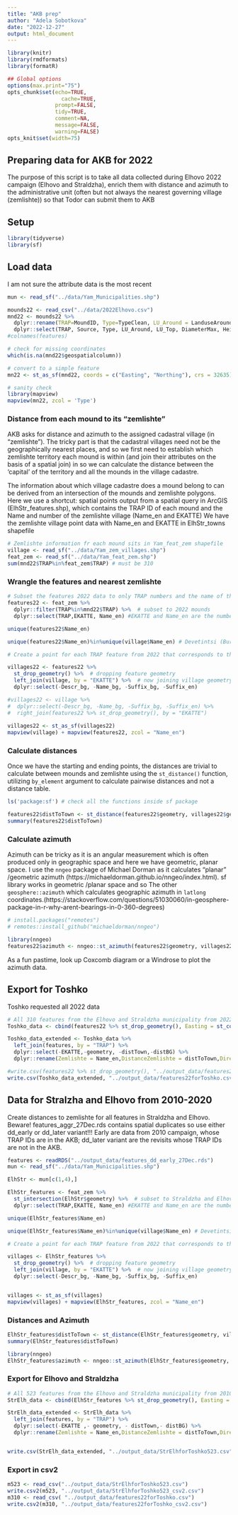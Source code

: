 ```yaml
---
title: "AKB prep"
author: "Adela Sobotkova"
date: "2022-12-27"
output: html_document
---
```

```r
library(knitr)
library(rmdformats)
library(formatR)

## Global options
options(max.print="75")
opts_chunk$set(echo=TRUE,
	             cache=TRUE,
               prompt=FALSE,
               tidy=TRUE,
               comment=NA,
               message=FALSE,
               warning=FALSE)
opts_knit$set(width=75)
```

## Preparing data for AKB for 2022

The purpose of this script is to take all data collected during Elhovo 2022 campaign (Elhovo and Straldzha), enrich them with distance and azimuth to the administrative unit (often but not always the nearest governing village (zemlishte)) so that Todor can submit them to AKB

## Setup
```r
library(tidyverse)
library(sf)
```


## Load data
I am not sure the attribute data is the most recent
```r
mun <- read_sf("../data/Yam_Municipalities.shp")

mounds22 <- read_csv("../data/2022Elhovo.csv")
mnd22 <- mounds22 %>%
  dplyr::rename(TRAP=MoundID, Type=TypeClean, LU_Around = LanduseAroundMound, LU_Top = LanduseOnTopOfMound) %>% 
  dplyr::select(TRAP, Source, Type, LU_Around, LU_Top, DiameterMax, HeightMax, Condition, PrincipalSourceOfImpact, Date, Northing, Easting, geospatialcolumn)
#colnames(features)

# check for missing coordinates
which(is.na(mnd22$geospatialcolumn))

# convert to a simple feature
mn22 <- st_as_sf(mnd22, coords = c("Easting", "Northing"), crs = 32635)

# sanity check
library(mapview)
mapview(mn22, zcol = 'Type')
```

### Distance from each mound to its "zemlishte"

AKB asks for distance and azimuth to the assigned cadastral village (in "zemlishte"). The tricky part is that the cadastral villages need not be the geographically nearest places, and so we first need to establish which zemlishte territory each mound is within (and join their attributes on the basis of a spatial join) in so we can calculate the distance between the 'capital' of the territory and all the mounds in the village cadastre.

The information about which village cadastre does a mound belong to can be derived from an intersection of the mounds and zemlishte polygons. Here we use a shortcut: spatial points output from a spatial query in ArcGIS (ElhStr_features.shp), which contains the TRAP ID of each mound and the Name and number of the zemlishte village (Name_en and EKATTE)
We have the zemlishte village point data with Name_en and EKATTE in ElhStr_towns shapefile

```r
# Zemlishte information fr each mound sits in Yam_feat_zem shapefile
village <- read_sf("../data/Yam_zem_villages.shp")
feat_zem <- read_sf("../data/Yam_feat_zem.shp")
sum(mnd22$TRAP%in%feat_zem$TRAP) # must be 310
```

### Wrangle the features and nearest zemlishte 
```r
# Subset the features 2022 data to only TRAP numbers and the name of the  zemlishte-defining village
features22 <- feat_zem %>%
  dplyr::filter(TRAP%in%mnd22$TRAP) %>%  # subset to 2022 mounds
  dplyr::select(TRAP,EKATTE, Name_en) #EKATTE and Name_en are the number and name of the zemlishte that we are interested in

unique(features22$Name_en)

unique(features22$Name_en)%in%unique(village$Name_en) # Devetintsi (Burgas) is missing 

# Create a point for each TRAP feature from 2022 that corresponds to the village the mound belongs to. We need to strip the spatial data out of the TRAP features lest the join does not work.

villages22 <- features22 %>% 
  st_drop_geometry() %>%  # dropping feature geometry
  left_join(village, by = "EKATTE") %>%  # now joining village geometry to TRAP numbers
  dplyr::select(-Descr_bg, -Name_bg, -Suffix_bg, -Suffix_en)

#villages22 <- village %>% 
#  dplyr::select(-Descr_bg, -Name_bg, -Suffix_bg, -Suffix_en) %>% 
#  right_join(features22 %>% st_drop_geometry(), by = "EKATTE")
  
villages22 <- st_as_sf(villages22)
mapview(village) + mapview(features22, zcol = "Name_en")

```

### Calculate distances

Once we have the starting and ending points, the distances are trivial to calculate between mounds and zemlishte using the `st_distance()` function, utilizing `by_element` argument to calculate pairwise distances and not a distance table. 
```r
ls('package:sf') # check all the functions inside sf package

features22$distToTown <- st_distance(features22$geometry, villages22$geometry, by_element = TRUE)
summary(features22$distToTown)
```

### Calculate azimuth

Azimuth can be tricky as it is an angular measurement which is often produced only in geographic space and here we have geometric, planar space. I use the `nngeo` package of Michael Dorman as it calculates "planar" /geometric azimuth (https://michaeldorman.github.io/nngeo/index.html).
sf library works in geometric /planar space and so 
The other `geosphere::azimuth` which calculates geographic azimuth in `latlong` coordinates.(https://stackoverflow.com/questions/51030060/in-geosphere-package-in-r-why-arent-bearings-in-0-360-degrees) 


```r
# install.packages("remotes")
# remotes::install_github("michaeldorman/nngeo")
```

```r
library(nngeo)
features22$azimuth <- nngeo::st_azimuth(features22$geometry, villages22$geometry)
```
As a fun pastime, look up Coxcomb diagram or a Windrose to plot the azimuth data. 


## Export for Toshko
Toshko requested all 2022 data
```r
# All 310 features from the Elhovo and Straldzha municipality from 2022
Toshko_data <- cbind(features22 %>% st_drop_geometry(), Easting = st_coordinates(features22)[,1], Northing = st_coordinates(features22)[,2])

Toshko_data_extended <- Toshko_data %>% 
  left_join(features, by = "TRAP") %>% 
  dplyr::select(-EKATTE,-geometry, -distTown,-distBG) %>% 
  dplyr::rename(Zemlishte = Name_en,DistanceZemlishte = distToTown,DirectionToZemlishte = azimuth)

#write.csv(features22 %>% st_drop_geometry(), "../output_data/features22forToshko.csv")
write.csv(Toshko_data_extended, "../output_data/features22forToshko.csv")
```


## Data for Stralzha and Elhovo from 2010-2020
Create distances to zemlishte for all features in Straldzha and Elhovo. Beware! features_aggr_27Dec.rds contains spatial duplicates so use either dd_early or dd_later variant!!!
Early are data from 2010 campaign, whose TRAP IDs are in the AKB; dd_later variant are the revisits whose TRAP IDs are not in the AKB.
```r
features <- readRDS("../output_data/features_dd_early_27Dec.rds")
mun <- read_sf("../data/Yam_Municipalities.shp")

ElhStr <- mun[c(1,4),]

ElhStr_features <- feat_zem %>%
  st_intersection(ElhStr$geometry) %>%  # subset to Straldzha and Elhovo mounds
  dplyr::select(TRAP,EKATTE, Name_en) #EKATTE and Name_en are the number and name of the zemlishte that we are interested in

unique(ElhStr_features$Name_en)

unique(ElhStr_features$Name_en)%in%unique(village$Name_en) # Devetintsi (Burgas) is missing 

# Create a point for each TRAP feature from 2022 that corresponds to the village the mound belongs to. We need to strip the spatial data out of the TRAP features lest the join does not work.

villages <- ElhStr_features %>% 
  st_drop_geometry() %>%  # dropping feature geometry
  left_join(village, by = "EKATTE") %>%  # now joining village geometry to TRAP numbers
  dplyr::select(-Descr_bg, -Name_bg, -Suffix_bg, -Suffix_en)


villages <- st_as_sf(villages)
mapview(villages) + mapview(ElhStr_features, zcol = "Name_en")

```

### Distances and Azimuth
```r
ElhStr_features$distToTown <- st_distance(ElhStr_features$geometry, villages$geometry, by_element = TRUE)
summary(ElhStr_features$distToTown)

library(nngeo)
ElhStr_features$azimuth <- nngeo::st_azimuth(ElhStr_features$geometry, villages$geometry)
```



### Export for Elhovo and Straldzha
```r
# All 523 features from the Elhovo and Straldzha municipality from 2010- 2022 (beware spatial duplicates!!)
StrElh_data <- cbind(ElhStr_features %>% st_drop_geometry(), Easting = st_coordinates(ElhStr_features)[,1], Northing = st_coordinates(ElhStr_features)[,2])

StrElh_data_extended <- StrElh_data %>% 
  left_join(features, by = "TRAP") %>% 
  dplyr::select(-EKATTE ,- geometry, - distTown,- distBG) %>% 
  dplyr::rename(Zemlishte = Name_en,DistanceZemlishte = distToTown,DirectionToZemlishte = azimuth)


write.csv(StrElh_data_extended, "../output_data/StrElhforToshko523.csv")

```

### Export in csv2
```r
m523 <- read_csv("../output_data/StrElhforToshko523.csv")
write.csv2(m523, "../output_data/StrElhforToshko523_csv2.csv")
m310 <- read_csv( "../output_data/features22forToshko.csv")
write.csv2(m310, "../output_data/features22forToshko_csv2.csv")
```


